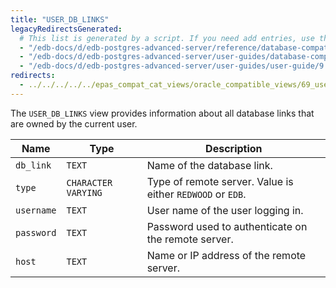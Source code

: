 ```yaml
---
title: "USER_DB_LINKS"
legacyRedirectsGenerated:
  # This list is generated by a script. If you need add entries, use the `legacyRedirects` key.
  - "/edb-docs/d/edb-postgres-advanced-server/reference/database-compatibility-for-oracle-developers-reference-guide/9.6/Database_Compatibility_for_Oracle_Developers_Reference_Guide.1.167.html"
  - "/edb-docs/d/edb-postgres-advanced-server/user-guides/database-compatibility-for-oracle-developers-guide/9.5/Database_Compatibility_for_Oracle_Developers_Guide.1.279.html"
  - "/edb-docs/d/edb-postgres-advanced-server/user-guides/user-guide/9.5/EDB_Postgres_Enterprise_Guide.1.225.html"
redirects:
  - ../../../../../epas_compat_cat_views/oracle_compatible_views/69_user_db_links #generated for docs/epas/reorg-role-use-case-mode
---
```


<div id="user_db_links" class="registered_link"></div>

The `USER_DB_LINKS` view provides information about all database links that are owned by the current user.

| Name       | Type                | Description                                                     |
| ---------- | ------------------- | --------------------------------------------------------------- |
| `db_link`  | `TEXT`              | Name of the database link.                                  |
| `type`     | `CHARACTER VARYING` | Type of remote server. Value is either `REDWOOD` or `EDB`.      |
| `username` | `TEXT`              | User name of the user logging in.                               |
| `password` | `TEXT`              | Password used to authenticate on the remote server.             |
| `host`     | `TEXT`              | Name or IP address of the remote server.                        |
